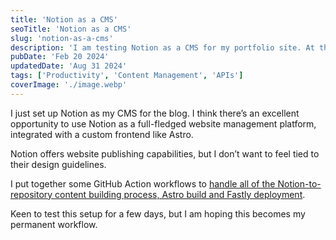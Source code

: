 ```yaml
---
title: 'Notion as a CMS'
seoTitle: 'Notion as a CMS'
slug: 'notion-as-a-cms'
description: 'I am testing Notion as a CMS for my portfolio site. At this time, only blog posts are controlled from Notion but I can expand to projects and other aspects.'
pubDate: 'Feb 20 2024'
updatedDate: 'Aug 31 2024'
tags: ['Productivity', 'Content Management', 'APIs']
coverImage: './image.webp'
---
```


I just set up Notion as my CMS for the blog. I think there’s an excellent opportunity to use Notion as a full-fledged website management platform, integrated with a custom frontend like Astro.

Notion offers website publishing capabilities, but I don’t want to feel tied to their design guidelines.

I put together some GitHub Action workflows to [handle all of the Notion-to-repository content building process, Astro build and Fastly deployment](https://github.com/arunsathiya/portfolio/tree/8af82b79914f0aa1b493c27527372041359e60bd/.github/workflows).

Keen to test this setup for a few days, but I am hoping this becomes my permanent workflow.
